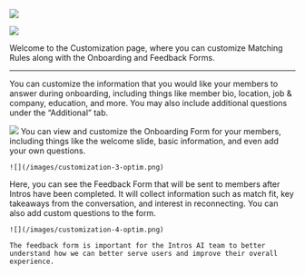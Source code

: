 ![](/images/customization-1-optim.png)

![](/images/customization-2-optim.png)

Welcome to the Customization page, where you can customize Matching Rules along with the Onboarding and Feedback Forms.

---

<Tabs>
  <Tab title="Matching Rules">
    You can customize the information that you would like your members to answer during onboarding, including things like member bio,            location, job & company, education, and more. You may also include additional questions under the “Additional” tab.

   ![](/images/customization-1-optim.png)
  </Tab>
  <Tab title="Onboarding Form">
   You can view and customize the Onboarding Form for your members, including things like the welcome slide, basic information, and even add your own questions.

    ![](/images/customization-3-optim.png)
  </Tab>
  <Tab title="Feedback Form">
    Here, you can see the Feedback Form that will be sent to members after Intros have been completed. It will collect information such as       match fit, key takeaways from the conversation, and interest in reconnecting. You can also add custom questions to the form.

    ![](/images/customization-4-optim.png)

    The feedback form is important for the Intros AI team to better understand how we can better serve users and improve their overall           experience.
  </Tab>
</Tabs>
